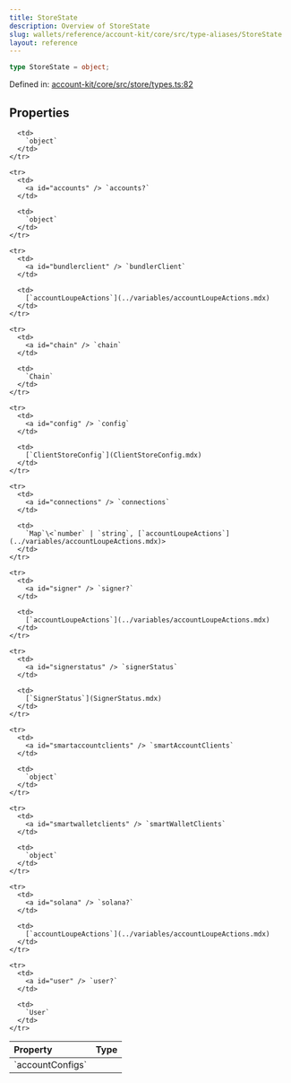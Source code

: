 ```yaml
---
title: StoreState
description: Overview of StoreState
slug: wallets/reference/account-kit/core/src/type-aliases/StoreState
layout: reference
---
```


```ts
type StoreState = object;
```

Defined in: [account-kit/core/src/store/types.ts:82](https://github.com/alchemyplatform/aa-sdk/blob/4987bdd63823427c48ec21401b71fa3cfc2d0675/account-kit/core/src/store/types.ts#L82)

## Properties

<table>
  <thead>
    <tr>
      <th align="left">Property</th>
      <th align="left">Type</th>
    </tr>
  </thead>

  <tbody>
    <tr>
      <td>
        <a id="accountconfigs" /> `accountConfigs`
      </td>

      <td>
        `object`
      </td>
    </tr>

    <tr>
      <td>
        <a id="accounts" /> `accounts?`
      </td>

      <td>
        `object`
      </td>
    </tr>

    <tr>
      <td>
        <a id="bundlerclient" /> `bundlerClient`
      </td>

      <td>
        [`accountLoupeActions`](../variables/accountLoupeActions.mdx)
      </td>
    </tr>

    <tr>
      <td>
        <a id="chain" /> `chain`
      </td>

      <td>
        `Chain`
      </td>
    </tr>

    <tr>
      <td>
        <a id="config" /> `config`
      </td>

      <td>
        [`ClientStoreConfig`](ClientStoreConfig.mdx)
      </td>
    </tr>

    <tr>
      <td>
        <a id="connections" /> `connections`
      </td>

      <td>
        `Map`\<`number` | `string`, [`accountLoupeActions`](../variables/accountLoupeActions.mdx)>
      </td>
    </tr>

    <tr>
      <td>
        <a id="signer" /> `signer?`
      </td>

      <td>
        [`accountLoupeActions`](../variables/accountLoupeActions.mdx)
      </td>
    </tr>

    <tr>
      <td>
        <a id="signerstatus" /> `signerStatus`
      </td>

      <td>
        [`SignerStatus`](SignerStatus.mdx)
      </td>
    </tr>

    <tr>
      <td>
        <a id="smartaccountclients" /> `smartAccountClients`
      </td>

      <td>
        `object`
      </td>
    </tr>

    <tr>
      <td>
        <a id="smartwalletclients" /> `smartWalletClients`
      </td>

      <td>
        `object`
      </td>
    </tr>

    <tr>
      <td>
        <a id="solana" /> `solana?`
      </td>

      <td>
        [`accountLoupeActions`](../variables/accountLoupeActions.mdx)
      </td>
    </tr>

    <tr>
      <td>
        <a id="user" /> `user?`
      </td>

      <td>
        `User`
      </td>
    </tr>

  </tbody>
</table>
